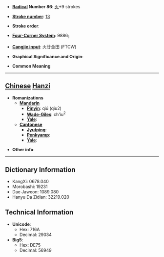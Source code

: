 * '''[[Wiktionary:Chinese radical index| Radical]] Number 86''': [[Wiktionary:Chinese radical index 火|火]]+9 strokes

* '''[[Wiktionary:Chinese total strokes index|Stroke number]]''': [[Wiktionary:Chinese total strokes index 13|13]]

* '''Stroke order''': 

* '''[[Wiktionary:Chinese four corner index|Four-Corner System]]''': 9886<sub>1</sub>

* '''[[Wiktionary:Chinese Cangjie index|Cangjie input]]''': 火廿金田 (FTCW)

* '''Graphical Significance and Origin''': 

* '''Common Meaning'''

----

== [[Chinese]] [[Hanzi]] ==

* '''Romanizations'''
** '''[[Mandarin]]'''
*** '''[[Pinyin]]''': qiú (qiu2)
*** '''[[Wade-Giles]]''': ch'iu<sup>2</sup>
*** '''[[Yale]]''': 
** '''[[Cantonese]]'''
*** '''[[Jyutping]]''':
*** '''[[Penkyamp]]''': 
*** '''[[Yale]]''': 

* '''Other info''': 

----

== Dictionary Information ==

* KangXi: 0678.040
* Morobashi: 19231
* Dae Jaweon: 1089.080
* Hanyu Da Zidian: 32219.020

== Technical Information ==

* '''Unicode''':
** Hex: 716A
** Decimal: 29034
* '''Big5''':
** Hex: DE75
** Decimal: 56949